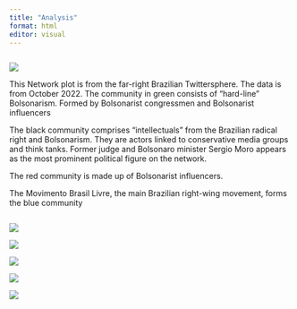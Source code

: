 ```yaml
---
title: "Analysis"
format: html
editor: visual
---
```


```r
```

![](Basic%20Network%20Plot.png)

This Network plot is from the far-right Brazilian Twittersphere. The data is from October 2022. The community in green consists of "hard-line" Bolsonarism. Formed by Bolsonarist congressmen and Bolsonarist influencers

The black community comprises "intellectuals" from the Brazilian radical right and Bolsonarism. They are actors linked to conservative media groups and think tanks. Former judge and Bolsonaro minister Sergio Moro appears as the most prominent political figure on the network.

The red community is made up of Bolsonarist influencers.

The Movimento Brasil Livre, the main Brazilian right-wing movement, forms the blue community

```r
```

![](Brazilian%20Far-Right%203.png)

![](Brazilian%20Far-Right%204.png)

![](Brazilian%20Far-Right%201.png)

![](Brazilian%20Far-Right%202.png)

![](Dendogram-Color%20(2)-1.png)
